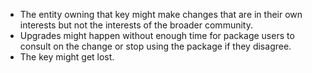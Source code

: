 - The entity owning that key might make changes that are in their own interests but not the interests of the broader community.
- Upgrades might happen without enough time for package users to consult on the change or stop using the package if they disagree.
- The key might get lost.